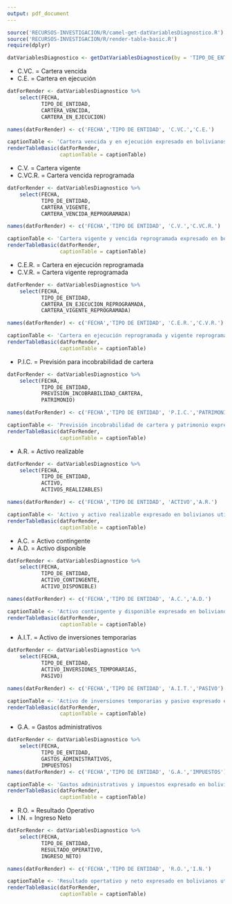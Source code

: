 ```yaml
---
output: pdf_document
---
```


<!-- FUNCIONES NECESARIAS -->
```r
source('RECURSOS-INVESTIGACION/R/camel-get-datVariablesDiagnostico.R')
source('RECURSOS-INVESTIGACION/R/render-table-basic.R')
require(dplyr)

datVariablesDiagnostico <- getDatVariablesDiagnostico(by = 'TIPO_DE_ENTIDAD',gestionInc = 2022)

```


\subsection*{Anexo 5 - Variables utilizadas en el diagnostico CAMEL}

\subsubsection*{Cartera vencida y en ejecución expresado en bolivianos utilizado en análisis CAMEL}

- C.VC. = Cartera vencida
- C.E. = Cartera en ejecución

```r
datForRender <- datVariablesDiagnostico %>% 
    select(FECHA,
           TIPO_DE_ENTIDAD,
           CARTERA_VENCIDA,
           CARTERA_EN_EJECUCION)

names(datForRender) <- c('FECHA','TIPO DE ENTIDAD', 'C.VC.','C.E.')

captionTable <- 'Cartera vencida y en ejecución expresado en bolivianos utilizado en análisis CAMEL'
renderTableBasic(datForRender, 
                 captionTable = captionTable)
```


\newpage
\subsubsection*{Cartera vigente y vencida reprogramada expresado en bolivianos utilizado en análisis CAMEL}

- C.V. = Cartera vigente
- C.VC.R. = Cartera vencida reprogramada

```r
datForRender <- datVariablesDiagnostico %>% 
    select(FECHA,
           TIPO_DE_ENTIDAD,
           CARTERA_VIGENTE,
           CARTERA_VENCIDA_REPROGRAMADA)

names(datForRender) <- c('FECHA','TIPO DE ENTIDAD', 'C.V.','C.VC.R.')

captionTable <- 'Cartera vigente y vencida reprogramada expresado en bolivianos utilizado en análisis CAMEL'
renderTableBasic(datForRender, 
                 captionTable = captionTable)
```


\newpage
\subsubsection*{Cartera en ejecución reprogramada y vigente reprogramada expresado en bolivianos utilizado en análisis CAMEL}

- C.E.R. = Cartera en ejecución reprogramada
- C.V.R. = Cartera vigente reprogramada

```r
datForRender <- datVariablesDiagnostico %>% 
    select(FECHA,
           TIPO_DE_ENTIDAD,
           CARTERA_EN_EJECUCION_REPROGRAMADA,
           CARTERA_VIGENTE_REPROGRAMADA)

names(datForRender) <- c('FECHA','TIPO DE ENTIDAD', 'C.E.R.','C.V.R.')

captionTable <- 'Cartera en ejecución reprogramada y vigente reprogramada expresado en bolivianos utilizado en análisis CAMEL'
renderTableBasic(datForRender, 
                 captionTable = captionTable)
```

\newpage
\subsubsection*{Previsión incobrabilidad de cartera y patrimonio expresado en bolivianos utilizado en análisis CAMEL}

- P.I.C. = Previsión para incobrabilidad de cartera

```r
datForRender <- datVariablesDiagnostico %>% 
    select(FECHA,
           TIPO_DE_ENTIDAD,
           PREVISION_INCOBRABILIDAD_CARTERA,
           PATRIMONIO)

names(datForRender) <- c('FECHA','TIPO DE ENTIDAD', 'P.I.C.','PATRIMONIO')

captionTable <- 'Previsión incobrabilidad de cartera y patrimonio expresado en bolivianos utilizado en análisis CAMEL'
renderTableBasic(datForRender, 
                 captionTable = captionTable)
```

\newpage
\subsubsection*{Activo y activo realizable expresado en bolivianos utilizado en análisis CAMEL}

- A.R. = Activo realizable

```r
datForRender <- datVariablesDiagnostico %>% 
    select(FECHA,
           TIPO_DE_ENTIDAD,
           ACTIVO,
           ACTIVOS_REALIZABLES)

names(datForRender) <- c('FECHA','TIPO DE ENTIDAD', 'ACTIVO','A.R.')

captionTable <- 'Activo y activo realizable expresado en bolivianos utilizado en análisis CAMEL'
renderTableBasic(datForRender, 
                 captionTable = captionTable)
```


\newpage
\subsubsection*{Activo contingente y disponible expresado en bolivianos utilizado en análisis CAMEL}

- A.C. = Activo contingente
- A.D. = Activo disponible

```r
datForRender <- datVariablesDiagnostico %>% 
    select(FECHA,
           TIPO_DE_ENTIDAD,
           ACTIVO_CONTINGENTE,
           ACTIVO_DISPONIBLE)

names(datForRender) <- c('FECHA','TIPO DE ENTIDAD', 'A.C.','A.D.')

captionTable <- 'Activo contingente y disponible expresado en bolivianos utilizado en análisis CAMEL'
renderTableBasic(datForRender, 
                 captionTable = captionTable)
```


\newpage
\subsubsection*{Activo de inversiones temporarias y pasivo expresado en bolivianos utilizado en análisis CAMEL}

- A.I.T. = Activo de inversiones temporarias

```r
datForRender <- datVariablesDiagnostico %>% 
    select(FECHA,
           TIPO_DE_ENTIDAD,
           ACTIVO_INVERSIONES_TEMPORARIAS,
           PASIVO)

names(datForRender) <- c('FECHA','TIPO DE ENTIDAD', 'A.I.T.','PASIVO')

captionTable <- 'Activo de inversiones temporarias y pasivo expresado en bolivianos utilizado en análisis CAMEL'
renderTableBasic(datForRender, 
                 captionTable = captionTable)
```


\newpage
\subsubsection*{Gastos administrativos y impuestos expresado en bolivianos utilizado en análisis CAMEL}

- G.A. = Gastos administrativos

```r
datForRender <- datVariablesDiagnostico %>% 
    select(FECHA,
           TIPO_DE_ENTIDAD,
           GASTOS_ADMINISTRATIVOS,
           IMPUESTOS)
names(datForRender) <- c('FECHA','TIPO DE ENTIDAD', 'G.A.','IMPUESTOS')

captionTable <- 'Gastos administrativos y impuestos expresado en bolivianos utilizado en análisis CAMEL'
renderTableBasic(datForRender, 
                 captionTable = captionTable)
```

\newpage
\subsubsection*{Resultado opertativo y neto expresado en bolivianos utilizado en análisis CAMEL}

- R.O. = Resultado Operativo
- I.N. = Ingreso Neto

```r
datForRender <- datVariablesDiagnostico %>% 
    select(FECHA,
           TIPO_DE_ENTIDAD,
           RESULTADO_OPERATIVO,
           INGRESO_NETO)

names(datForRender) <- c('FECHA','TIPO DE ENTIDAD', 'R.O.','I.N.')

captionTable <- 'Resultado opertativo y neto expresado en bolivianos utilizado en análisis CAMEL'
renderTableBasic(datForRender, 
                 captionTable = captionTable)
```